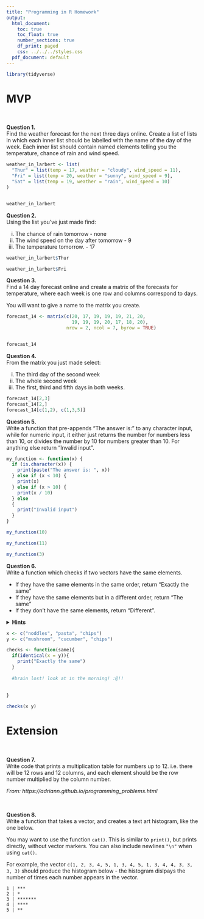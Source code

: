 ```yaml
---
title: "Programming in R Homework"
output:
  html_document:
    toc: true
    toc_float: true
    number_sections: true
    df_print: paged
    css: ../../../styles.css
  pdf_document: default
---
```



```r
library(tidyverse)
```

# MVP

<br> 

**Question 1.** \
Find the weather forecast for the next three days online. Create a list of lists in which each inner list should be labelled with the name of the day of the week. Each inner list should contain named elements telling you the temperature, chance of rain and wind speed.

```r




weather_in_larbert <- list(
  "Thur" = list(temp = 17, weather = "cloudy", wind_speed = 11),
  "Fri" = list(temp = 20, weather = "sunny", wind_speed = 9),
  "Sat" = list(temp = 19, weather = "rain", wind_speed = 10)
)


weather_in_larbert

```


**Question 2.** \
Using the list you've just made find:

  i. The chance of rain tomorrow - none
  ii. The wind speed on the day after tomorrow - 9
  iii. The temperature tomorrow. - 17

```r

weather_in_larbert$Thur

weather_in_larbert$Fri

```


**Question 3.** \
Find a 14 day forecast online and create a matrix of the forecasts for temperature, where each week is one row and columns correspond to days.

You will want to give a name to the matrix you create.

```r
forecast_14 <- matrix(c(20, 17, 19, 19, 19, 21, 20,
                        19, 19, 19, 20, 17, 18, 20),
                      nrow = 2, ncol = 7, byrow = TRUE)


forecast_14
```


**Question 4.** \
From the matrix you just made select:

  i. The third day of the second week
  ii. The whole second week
  iii. The first, third and fifth days in both weeks.


```r

forecast_14[2,3]
forecast_14[2,]
forecast_14[c(1,2), c(1,3,5)]


```


**Question 5.** \
Write a function that pre-appends "The answer is: " to any character input, while for numeric input, it either just returns the number for numbers less than 10, or divides the number by 10 for numbers greater than 10. For anything else return "Invalid input".

```r

my_function <- function(x) {
  if (is.character(x)) {
    print(paste("The answer is: ", x))
  } else if (x < 10) {
    print(x)
  } else if (x > 10) {
    print(x / 10)
  } else
  {
    print("Invalid input")
  }
}

my_function(10)

my_function(11)

my_function(3)
```

**Question 6.** \
Write a function which checks if two vectors have the same elements. 

* If they have the same elements in the same order, return "Exactly the same"
* If they have the same elements but in a different order, return "The same"
* If they don't have the same elements, return "Different".


<details>
<summary>**Hints**</summary>
* You can check if two vectors have the same elements but in a different order by using `sort` to sort each vector first and then checking if they are equal.
* Have a look at the `all()` function
</details>
</blockquote>

```r

x <- c("noddles", "pasta", "chips")
y <- c("mushroom", "cucumber", "chips")

checks <- function(same){
  if(identical(x = y)){
    print("Exactly the same")
  } 
  
  #brain lost! look at in the morning! :@!!
  
  
}

checks(x y)

```




# Extension

<br>

**Question 7.** \
Write code that prints a multiplication table for numbers up to 12. i.e. there will be 12 rows and 12 columns, and each element should be the row number multiplied by the column number.

*From: https://adriann.github.io/programming_problems.html*

<br>

**Question 8.** \
Write a function that takes a vector, and creates a text art histogram, like the one below.

You may want to use the function `cat()`. This is similar to `print()`, but prints directly, without vector markers. You can also include newlines `"\n"` when using `cat()`.

For example, the vector
`c(1, 2, 3, 4, 5, 1, 3, 4, 5, 1, 3, 4, 4, 3, 3, 3, 3)`
should produce the histogram below - the histogram dislpays the number of times each number appears in the vector.

```
1 | ***
2 | *
3 | *******
4 | ****
5 | **
```

